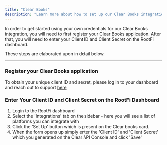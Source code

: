 ```yaml
---
title: "Clear Books"
description: "Learn more about how to set up our Clear Books integration."
---
```


In order to get started using your own credentials for our Clear Books integration, you will need to first register your Clear Books application. After that, you will need to enter your Client ID and Client Secret on the RootFi dashboard.

These steps are elaborated upon in detail below.

---

### Register your Clear Books application

To obtain your unique client ID and secret, please log in to your dashboard and reach out to support [here](https://secure.clearbooks.co.uk/accounting/home/dashboard/?contact-support=1)

### Enter Your Client ID and Client Secret on the RootFi Dashboard

1. Login to the RootFi dashboard
2. Select the 'Integrations' tab on the sidebar - here you will see a list of platforms you can integrate with
3. Click the 'Set Up' button which is present on the Clear books card.
4. When the form opens up simply enter the 'Client ID' and 'Client Secret' which you generated on the Clear API Console and click 'Save'
